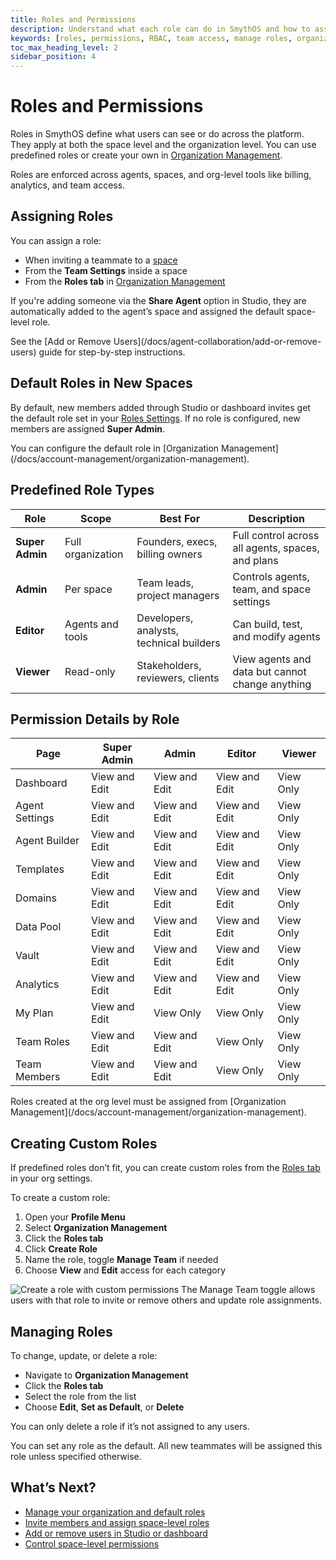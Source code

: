 ```yaml
---
title: Roles and Permissions
description: Understand what each role can do in SmythOS and how to assign the right access to teammates across your organization or spaces.
keywords: [roles, permissions, RBAC, team access, manage roles, organization roles, custom roles]
toc_max_heading_level: 2
sidebar_position: 4
---
```


# Roles and Permissions

Roles in SmythOS define what users can see or do across the platform. They apply at both the space level and the organization level. You can use predefined roles or create your own in [Organization Management](/docs/account-management/organization-management).

<InfoCallout title="Where roles apply">
Roles are enforced across agents, spaces, and org-level tools like billing, analytics, and team access.
</InfoCallout>

<Spacer size="md" />

## Assigning Roles

You can assign a role:

- When inviting a teammate to a [space](/docs/agent-collaboration/spaces)
- From the **Team Settings** inside a space
- From the **Roles tab** in [Organization Management](/docs/account-management/organization-management)

If you're adding someone via the **Share Agent** option in Studio, they are automatically added to the agent’s space and assigned the default space-level role.

<TipCallout title="Need to add or remove teammates?">
See the [Add or Remove Users](/docs/agent-collaboration/add-or-remove-users) guide for step-by-step instructions.
</TipCallout>

<Spacer size="md" />

## Default Roles in New Spaces

By default, new members added through Studio or dashboard invites get the default role set in your [Roles Settings](/docs/account-management/organization-management). If no role is configured, new members are assigned **Super Admin**.

<InfoCallout title="Manage defaults">
You can configure the default role in [Organization Management](/docs/account-management/organization-management).
</InfoCallout>

<Spacer size="md" />

## Predefined Role Types

| Role            | Scope                  | Best For                                | Description |
|------------------|-------------------------|-------------------------------------------|-------------|
| **Super Admin**  | Full organization       | Founders, execs, billing owners            | Full control across all agents, spaces, and plans |
| **Admin**        | Per space               | Team leads, project managers               | Controls agents, team, and space settings |
| **Editor**       | Agents and tools        | Developers, analysts, technical builders   | Can build, test, and modify agents |
| **Viewer**       | Read-only               | Stakeholders, reviewers, clients           | View agents and data but cannot change anything |

<Spacer size="md" />

## Permission Details by Role

| Page              | Super Admin      | Admin           | Editor          | Viewer          |
|-------------------|------------------|------------------|------------------|------------------|
| Dashboard         | View and Edit     | View and Edit    | View and Edit    | View Only        |
| Agent Settings    | View and Edit     | View and Edit    | View and Edit    | View Only        |
| Agent Builder     | View and Edit     | View and Edit    | View and Edit    | View Only        |
| Templates         | View and Edit     | View and Edit    | View and Edit    | View Only        |
| Domains           | View and Edit     | View and Edit    | View and Edit    | View Only        |
| Data Pool         | View and Edit     | View and Edit    | View and Edit    | View Only        |
| Vault             | View and Edit     | View and Edit    | View and Edit    | View Only        |
| Analytics         | View and Edit     | View and Edit    | View and Edit    | View Only        |
| My Plan           | View and Edit     | View Only        | View Only        | View Only        |
| Team Roles        | View and Edit     | View and Edit    | View Only        | View Only        |
| Team Members      | View and Edit     | View and Edit    | View Only        | View Only        |

<WarningCallout title="Only Super Admins can assign org-level roles">
Roles created at the org level must be assigned from [Organization Management](/docs/account-management/organization-management).
</WarningCallout>

<Spacer size="md" />

## Creating Custom Roles

If predefined roles don’t fit, you can create custom roles from the [Roles tab](/docs/account-management/organization-management) in your org settings.

To create a custom role:

1. Open your **Profile Menu**
2. Select **Organization Management**
3. Click the **Roles tab**
4. Click **Create Role**
5. Name the role, toggle **Manage Team** if needed
6. Choose **View** and **Edit** access for each category

<Image src="/static/docs/img/docs/organization-create-role.jpg" alt="Create a role with custom permissions" caption="You can fully customize access for any role." />

<InfoCallout title="Manage Team explained">
The Manage Team toggle allows users with that role to invite or remove others and update role assignments.
</InfoCallout>

<Spacer size="md" />

## Managing Roles

To change, update, or delete a role:

- Navigate to **Organization Management**
- Click the **Roles tab**
- Select the role from the list
- Choose **Edit**, **Set as Default**, or **Delete**

You can only delete a role if it’s not assigned to any users.

<SuccessCallout title="Default roles">
You can set any role as the default. All new teammates will be assigned this role unless specified otherwise.
</SuccessCallout>

<Spacer size="md" />

## What’s Next?

- [Manage your organization and default roles](/docs/account-management/organization-management)
- [Invite members and assign space-level roles](/docs/agent-collaboration/spaces/invite-members)
- [Add or remove users in Studio or dashboard](/docs/agent-collaboration/add-or-remove-users)
- [Control space-level permissions](/docs/agent-collaboration/spaces)
